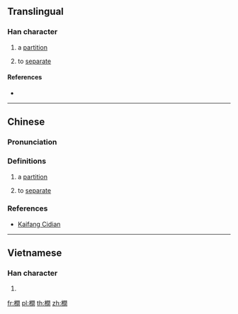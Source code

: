 {{character info/new}}
==Translingual==

===Han character===
{{Han char|rn=75|rad=木|as=12|sn=16|four=|canj=DANA|ids=⿰木間}}

# {{label|yue|Cantonese}} a [[partition]]
# {{label|yue|Cantonese}} to [[separate]]

====References====
* {{Han ref|kx=0555.311|hdz=21296.131|uh=6A7A|ud=27258}}

----

==Chinese==
{{zh-forms}}

===Pronunciation===
{{zh-pron
|c=gaan3
|cat=n,v
}}

===Definitions===
{{zh-hanzi}}

# {{label|zh|Cantonese}} a [[partition]]
# {{label|zh|Cantonese}} to [[separate]]

===References===
* {{qualifier|Cantonese}} [http://kaifangcidian.com/han/yue/%E6%A9%BA Kaifang Cidian]

----

==Vietnamese==

===Han character===
{{vi-readings|rs=木12| hanviet = giàn}}

# {{defn|lang=vi|sort=木12}}

[[fr:橺]]
[[pl:橺]]
[[th:橺]]
[[zh:橺]]